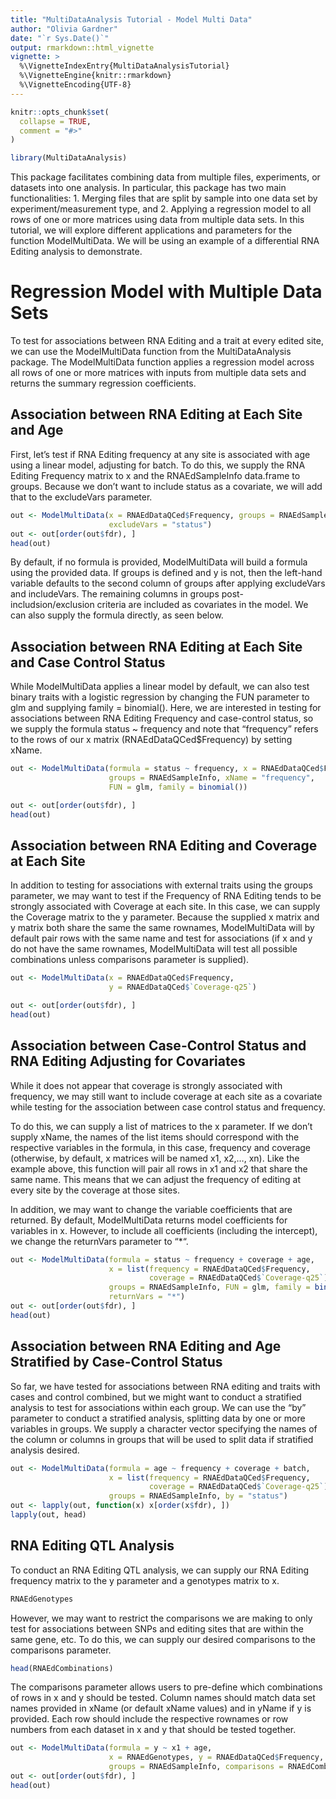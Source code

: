 ---
title: "MultiDataAnalysis Tutorial - Model Multi Data"
author: "Olivia Gardner"
date: "`r Sys.Date()`"
output: rmarkdown::html_vignette
vignette: >
  %\VignetteIndexEntry{MultiDataAnalysisTutorial}
  %\VignetteEngine{knitr::rmarkdown}
  %\VignetteEncoding{UTF-8}
---

```{r, include = FALSE}
knitr::opts_chunk$set(
  collapse = TRUE,
  comment = "#>"
)
```

```{r setup}
library(MultiDataAnalysis)
```

This package facilitates combining data from multiple files, experiments, or datasets into one analysis. In particular, this package has two main functionalities: 1. Merging files that are split by sample into one data set by experiment/measurement type, and 2. Applying a regression model to all rows of one or more matrices using data from multiple data sets. In this tutorial, we will explore different applications and parameters for the function ModelMultiData. We will be using an example of a differential RNA Editing analysis to demonstrate. 

# Regression Model with Multiple Data Sets 

To test for associations between RNA Editing and a trait at every edited site, we can use the ModelMultiData function from the MultiDataAnalysis package. The ModelMultiData function applies a regression model across all rows of one or more matrices with inputs from multiple data sets and returns the summary regression coefficients.

## Association between RNA Editing at Each Site and Age  

First, let's test if RNA Editing frequency at any site is associated with age using a linear model, adjusting for batch. To do this, we supply the RNA Editing Frequency matrix to x and the RNAEdSampleInfo data.frame to groups. Because we don't want to include status as a covariate, we will add that to the excludeVars parameter. 

```{r}
out <- ModelMultiData(x = RNAEdDataQCed$Frequency, groups = RNAEdSampleInfo,
                      excludeVars = "status")
out <- out[order(out$fdr), ]
head(out)
```

By default, if no formula is provided, ModelMultiData will build a formula using the provided data. If groups is defined and y is not, then the left-hand variable defaults to the second column of groups after applying excludeVars and includeVars. The remaining columns in groups post-includsion/exclusion criteria are included as covariates in the model. We can also supply the formula directly, as seen below. 

## Association between RNA Editing at Each Site and Case Control Status 

While ModelMultiData applies a linear model by default, we can also test binary traits with a logistic regression by changing the FUN parameter to glm and supplying family = binomial(). Here, we are interested in testing for associations between RNA Editing Frequency and case-control status, so we supply the formula status ~ frequency and note that "frequency" refers to the rows of our x matrix (RNAEdDataQCed$Frequency) by setting xName. 

```{r warning=FALSE}
out <- ModelMultiData(formula = status ~ frequency, x = RNAEdDataQCed$Frequency,
                      groups = RNAEdSampleInfo, xName = "frequency", 
                      FUN = glm, family = binomial())

out <- out[order(out$fdr), ]
head(out)
```

## Association between RNA Editing and Coverage at Each Site 

In addition to testing for associations with external traits using the groups parameter, we may want to test if the Frequency of RNA Editing tends to be strongly associated with Coverage at each site. In this case, we can supply the Coverage matrix to the y parameter. Because the supplied x matrix and y matrix both share the same the same rownames, ModelMultiData will by default pair rows with the same name and test for associations (if x and y do not have the same rownames, ModelMultiData will test all possible combinations unless comparisons parameter is supplied). 

```{r}
out <- ModelMultiData(x = RNAEdDataQCed$Frequency, 
                      y = RNAEdDataQCed$`Coverage-q25`)

out <- out[order(out$fdr), ]
head(out)
```

## Association between Case-Control Status and RNA Editing Adjusting for Covariates 

While it does not appear that coverage is strongly associated with frequency, we may still want to include coverage at each site as a covariate while testing for the association between case control status and frequency. 

To do this, we can supply a list of matrices to the x parameter. If we don't supply xName, the names of the list items should correspond with the respective variables in the formula, in this case, frequency and coverage (otherwise, by default, x matrices will be named x1, x2,..., xn). Like the example above, this function will pair all rows in x1 and x2 that share the same name. This means that we can adjust the frequency of editing at every site by the coverage at those sites. 

In addition, we may want to change the variable coefficients that are returned. By default, ModelMultiData returns model coefficients for variables in x. However, to include all coefficients (including the intercept), we change the returnVars parameter to "*". 


```{r warning=FALSE}
out <- ModelMultiData(formula = status ~ frequency + coverage + age, 
                      x = list(frequency = RNAEdDataQCed$Frequency, 
                               coverage = RNAEdDataQCed$`Coverage-q25`), 
                      groups = RNAEdSampleInfo, FUN = glm, family = binomial(),
                      returnVars = "*")
out <- out[order(out$fdr), ]
head(out)
```

## Association between RNA Editing and Age Stratified by Case-Control Status 

So far, we have tested for associations between RNA editing and traits with cases and control combined, but we might want to conduct a stratified analysis to test for associations within each group. We can use the "by" parameter to conduct a stratified analysis, splitting data by one or more variables in groups. We supply a character vector specifying the names of the column or columns in groups that will be used to split data if stratified analysis desired. 

```{r warning=FALSE}
out <- ModelMultiData(formula = age ~ frequency + coverage + batch, 
                      x = list(frequency = RNAEdDataQCed$Frequency, 
                               coverage = RNAEdDataQCed$`Coverage-q25`), 
                      groups = RNAEdSampleInfo, by = "status")
out <- lapply(out, function(x) x[order(x$fdr), ])
lapply(out, head)
```

## RNA Editing QTL Analysis 

To conduct an RNA Editing QTL analysis, we can supply our RNA Editing frequency matrix to the y parameter and a genotypes matrix to x. 

```{r}
RNAEdGenotypes
```

However, we may want to restrict the comparisons we are making to only test for associations between SNPs and editing sites that are within the same gene, etc. To do this, we can supply our desired comparisons to the comparisons parameter. 

```{r}
head(RNAEdCombinations)
```

The comparisons parameter allows users to pre-define which combinations of rows in x and y should be tested.  Column names should match data set names provided in xName (or default xName values) and in yName if y is provided. Each row should include the respective rownames or row numbers from each dataset in x and y that should be tested together. 

```{r}
out <- ModelMultiData(formula = y ~ x1 + age, 
                      x = RNAEdGenotypes, y = RNAEdDataQCed$Frequency, 
                      groups = RNAEdSampleInfo, comparisons = RNAEdCombinations)
out <- out[order(out$fdr), ]
head(out)
```

